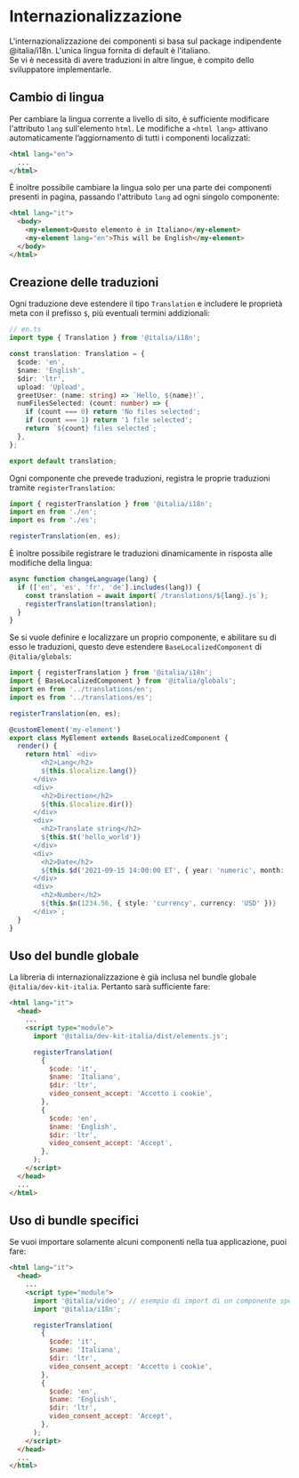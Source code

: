 
<Meta title="i18n - Internazionalizzazione" />

# Internazionalizzazione

L'internazionalizzazione dei componenti si basa sul package indipendente @italia/i18n. L'unica lingua fornita di default è l'italiano.<br/>
Se vi è necessità di avere traduzioni in altre lingue, è compito dello sviluppatore implementarle.

## Cambio di lingua

Per cambiare la lingua corrente a livello di sito, è sufficiente modificare l'attributo `lang` sull'elemento `html`. Le modifiche a `<html lang>` attivano automaticamente l’aggiornamento di tutti i componenti localizzati:

```html
<html lang="en">
  ...
</html>
```

È inoltre possibile cambiare la lingua solo per una parte dei componenti presenti in pagina, passando l'attributo `lang` ad ogni singolo componente:

```html
<html lang="it">
  <body>
    <my-element>Questo elemento è in Italiano</my-element>
    <my-element lang="en">This will be English</my-element>
  </body>
</html>
```

## Creazione delle traduzioni

Ogni traduzione deve estendere il tipo `Translation` e includere le proprietà meta con il prefisso `$`, più eventuali termini addizionali:

```ts
// en.ts
import type { Translation } from '@italia/i18n';

const translation: Translation = {
  $code: 'en',
  $name: 'English',
  $dir: 'ltr',
  upload: 'Upload',
  greetUser: (name: string) => `Hello, ${name}!`,
  numFilesSelected: (count: number) => {
    if (count === 0) return 'No files selected';
    if (count === 1) return '1 file selected';
    return `${count} files selected`;
  },
};

export default translation;
```

Ogni componente che prevede traduzioni, registra le proprie traduzioni tramite `registerTranslation`:

```ts
import { registerTranslation } from '@italia/i18n';
import en from './en';
import es from './es';

registerTranslation(en, es);
```

È inoltre possibile registrare le traduzioni dinamicamente in risposta alle modifiche della lingua:

```ts
async function changeLanguage(lang) {
  if (['en', 'es', 'fr', 'de'].includes(lang)) {
    const translation = await import(`/translations/${lang}.js`);
    registerTranslation(translation);
  }
}
```

Se si vuole definire e localizzare un proprio componente, e abilitare su di esso le traduzioni, questo deve estendere `BaseLocalizedComponent` di `@italia/globals`:

```ts
import { registerTranslation } from '@italia/i18n';
import { BaseLocalizedComponent } from '@italia/globals';
import en from '../translations/en';
import es from '../translations/es';

registerTranslation(en, es);

@customElement('my-element')
export class MyElement extends BaseLocalizedComponent {
  render() {
    return html` <div>
        <h2>Lang</h2>
        ${this.$localize.lang()}
      </div>
      <div>
        <h2>Direction</h2>
        ${this.$localize.dir()}
      </div>
      <div>
        <h2>Translate string</h2>
        ${this.$t('hello_world')}
      </div>
      <div>
        <h2>Date</h2>
        ${this.$d('2021-09-15 14:00:00 ET', { year: 'numeric', month: 'long', day: 'numeric' })}
      </div>
      <div>
        <h2>Number</h2>
        ${this.$n(1234.56, { style: 'currency', currency: 'USD' })}
      </div>`;
  }
}
```

## Uso del bundle globale

La libreria di internazionalizzazione è già inclusa nel bundle globale `@italia/dev-kit-italia`. Pertanto sarà sufficiente fare:

```html
<html lang="it">
  <head>
    ...
    <script type="module">
      import '@italia/dev-kit-italia/dist/elements.js';

      registerTranslation(
        {
          $code: 'it',
          $name: 'Italiano',
          $dir: 'ltr',
          video_consent_accept: 'Accetto i cookie',
        },
        {
          $code: 'en',
          $name: 'English',
          $dir: 'ltr',
          video_consent_accept: 'Accept',
        },
      );
    </script>
  </head>
  ...
</html>
```

## Uso di bundle specifici

Se vuoi importare solamente alcuni componenti nella tua applicazione, puoi fare:

```html
<html lang="it">
  <head>
    ...
    <script type="module">
      import '@italia/video'; // esempio di import di un componente specifico
      import '@italia/i18n';

      registerTranslation(
        {
          $code: 'it',
          $name: 'Italiano',
          $dir: 'ltr',
          video_consent_accept: 'Accetto i cookie',
        },
        {
          $code: 'en',
          $name: 'English',
          $dir: 'ltr',
          video_consent_accept: 'Accept',
        },
      );
    </script>
  </head>
  ...
</html>
```
